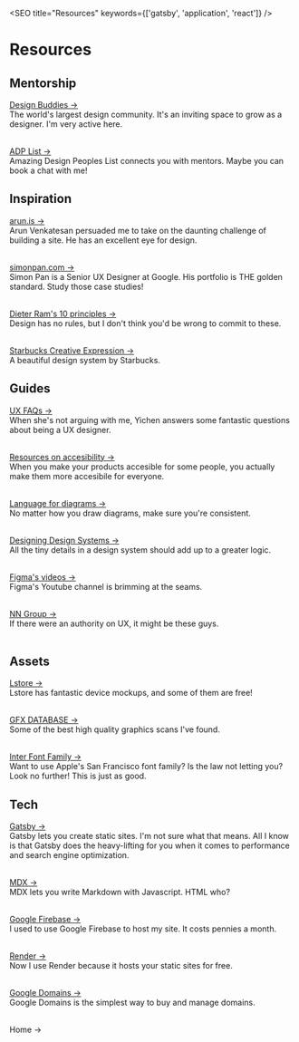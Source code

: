 
<SEO title="Resources" keywords={['gatsby', 'application', 'react']} />

# Resources

## Mentorship
<a target="_blank" rel="noopener noreferrer" href="https://www.designbuddies.community">Design Buddies -></a>  <br  />
The world's largest design community. It's an inviting space to grow as a designer. I'm very active here.  <br  />  <br  />


<a target="_blank" rel="noopener noreferrer" href="https://www.adplist.org">ADP List -></a>  <br  />
Amazing Design Peoples List connects you with mentors. Maybe you can book a chat with me!

## Inspiration
<a target="_blank" rel="noopener noreferrer" href="https://www.arun.is/about/">arun.is -></a>  <br  />
Arun Venkatesan persuaded me to take on the daunting challenge of building a site. He has an excellent eye for design.  <br  />  <br  />


<a target="_blank" rel="noopener noreferrer" href="http://simonpan.com">simonpan.com -></a>  <br  />
Simon Pan is a Senior UX Designer at Google. His portfolio is THE golden standard. Study those case studies!  <br  />  <br  />


<a target="_blank" rel="noopener noreferrer" href="https://www.vitsoe.com/us/about/good-design">Dieter Ram's 10 principles -></a>  <br  />
Design has no rules, but I don't think you'd be wrong to commit to these.  <br  />  <br  />

<a target="_blank" rel="noopener noreferrer" href="https://creative.starbucks.com/">Starbucks Creative Expression -></a>  <br  />
A beautiful design system by Starbucks.

## Guides

<a target="_blank" rel="noopener noreferrer" href="https://www.notion.so/UX-FAQs-3cbed70a2ce244208394a852af79996f">UX FAQs -></a>  <br  />
When she's not arguing with me, Yichen answers some fantastic questions about being a UX designer.  <br  />  <br  />

<a target="_blank" rel="noopener noreferrer" href="https://a11yresources.webflow.io/category/guides">Resources on accesibility -></a>  <br  />
When you make your products accesible for some people, you actually make them more accesibile for everyone.  <br  />  <br  />

<a target="_blank" rel="noopener noreferrer" href="http://www.jjg.net/ia/visvocab/">Language for diagrams -></a>  <br  />
No matter how you draw diagrams, make sure you're consistent.  <br  />  <br  />

<a target="_blank" rel="noopener noreferrer" href="https://atomicdesign.bradfrost.com/table-of-contents/">Designing Design Systems -></a>  <br  />
All the tiny details in a design system should add up to a greater logic.  <br  />  <br  />

<a target="_blank" rel="noopener noreferrer" href="https://www.youtube.com/channel/UCQsVmhSa4X-G3lHlUtejzLA">Figma's videos -></a>  <br  />
Figma's Youtube channel is brimming at the seams. <br  />  <br  />

<a target="_blank" rel="noopener noreferrer" href="https://www.nngroup.com/">NN Group -></a>  <br  />
If there were an authority on UX, it might be these guys. <br  />  <br  />


## Assets
<a target="_blank" rel="noopener noreferrer" href="https://www.ls.graphics"> Lstore -> </a>   <br  />
Lstore has fantastic device mockups, and some of them are free!  <br  />  <br  />

<a target="_blank" rel="noopener noreferrer" href="https://www.ls.graphics"> GFX DATABASE -> </a>   <br  />
Some of the best high quality graphics scans I've found.  <br  />  <br  />

<a target="_blank" rel="noopener noreferrer" href="https://rsms.me/inter/"> Inter Font Family -> </a>   <br  />
Want to use Apple's San Francisco font family? Is the law not letting you? Look no further! This is just as good.

## Tech 
<a target="_blank" rel="noopener noreferrer" href="https://www.gatsbyjs.com">Gatsby -> </a>  <br  />
Gatsby lets you create static sites. I'm not sure what that means. All I know is that Gatsby does the heavy-lifting for you when it comes to performance and search engine optimization.  <br  />  <br  />


<a target="_blank" rel="noopener noreferrer" href="https://mdxjs.com"> MDX -> </a>   <br  />
MDX lets you write Markdown with Javascript. HTML who?  <br  />  <br  />


<a target="_blank" rel="noopener noreferrer" href="https://firebase.google.com"> Google Firebase -> </a>   <br  />
I used to use Google Firebase to host my site. It costs pennies a month.  <br  />  <br  />


<a target="_blank" rel="noopener noreferrer" href="https://render.com"> Render -> </a>   <br  />
Now I use Render because it hosts your static sites for free.  <br  />  <br  />


<a target="_blank" rel="noopener noreferrer" href="https://domains.google"> Google Domains -> </a>   <br  />
Google Domains is the simplest way to buy and manage domains.  <br  />  <br  />


<Link to="/">Home -></Link>